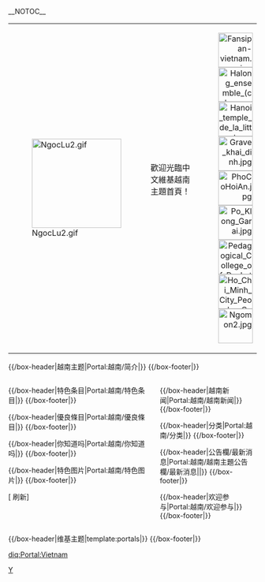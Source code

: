 <!-- 這個主題使用這個語法建立： subst:box portal skeleton| topic={{{topic}}}|  -->
__NOTOC__
{| width="100%" align="center" border="0" cellpadding="4" cellspacing="4" style="border: 1px solid #0131B4; background-color: #FFFFFF"
|-
|[[File:NgocLu2.gif‎|181px]]
| align="center" |
<div style="text-align: center;"><p style="margin: 0 0 0 3%; font-size: 150%; line-height: 1.5;">歡迎光臨中文維基越南主題首頁！</p></div>
<div style="text-align: center;">{{lang|vi|Hoan nghênh bạn đã đến với Chủ đề {{aut|Việt Nam}} trên Wikipedia tiếng Trung!}}<br />{{漢喃文|歡迎伴㐌𨀏𠇍主題越南𨕭 Wikipedia 㗂中!}}</div>
| align="right" |[[File:Fansipan-vietnam.jpg|70px]][[File:Halong_ensemble_(colour_corrected).jpg|70px]][[File:Hanoi_temple_de_la_litterature_1.jpg|70px]]<br />[[File:Grave_khai_dinh.jpg|70px]][[File:PhoCoHoiAn.jpg|70px]][[File:Po_Klong_Garai.jpg|70px]]<br />[[File:Pedagogical_College_of_Da_Lat_18.jpg|70px]][[File:Ho_Chi_Minh_City_Peoples_Committee_(City_Hall).jpg|70px]][[File:Ngomon2.jpg|70px]]
|}
<div align="center">
{{browsebar}}
</div>

{{/box-header|越南主题|Portal:越南/简介|}}
{{Portal:越南/简介}}
{{/box-footer|}}

<div style="float:left; width:60%;"> <!-- This width add to the the margin below to equal 100%-->

{{/box-header|特色条目|Portal:越南/特色条目|}}
{{Portal:越南/特色条目}}
{{/box-footer|}}

{{/box-header|優良條目|Portal:越南/優良條目|}}
{{Portal:越南/優良條目}}
{{/box-footer|}}

{{/box-header|你知道吗|Portal:越南/你知道吗|}}
{{Portal:越南/你知道吗}}
{{/box-footer|}}

{{/box-header|特色图片|Portal:越南/特色图片|}}
{{Portal:越南/特色图片}}
{{/box-footer|}}


[{{fullurl:Portal:越南|action=purge}} 刷新]

</div>

<div style="float:right; width:39%"> <!-- This margin should be right of the above -->

{{/box-header|越南新闻|Portal:越南/越南新闻|}}
{{Portal:越南/越南新闻}}
{{/box-footer|}}

{{/box-header|分类|Portal:越南/分类|}}
{{Portal:越南/分类}}
{{/box-footer|}}

{{/box-header|公告欄/最新消息|Portal:越南/越南主題公告欄/最新消息||}}
{{Portal:越南/越南主題公告欄/最新消息|}}
{{/box-footer|}}

{{/box-header|欢迎参与|Portal:越南/欢迎参与|}}
{{Portal:越南/欢迎参与}}
{{/box-footer|}}
</div>

{{越南专题导航|collapsed}}

<div style="float:right; width:100%">
{{/box-header|维基主题|template:portals|}}
{{portals}}
{{/box-footer|}}

[[Category:国家主题首页|Y]]

[[diq:Portal:Vietnam|diq:Portal:Vietnam]]